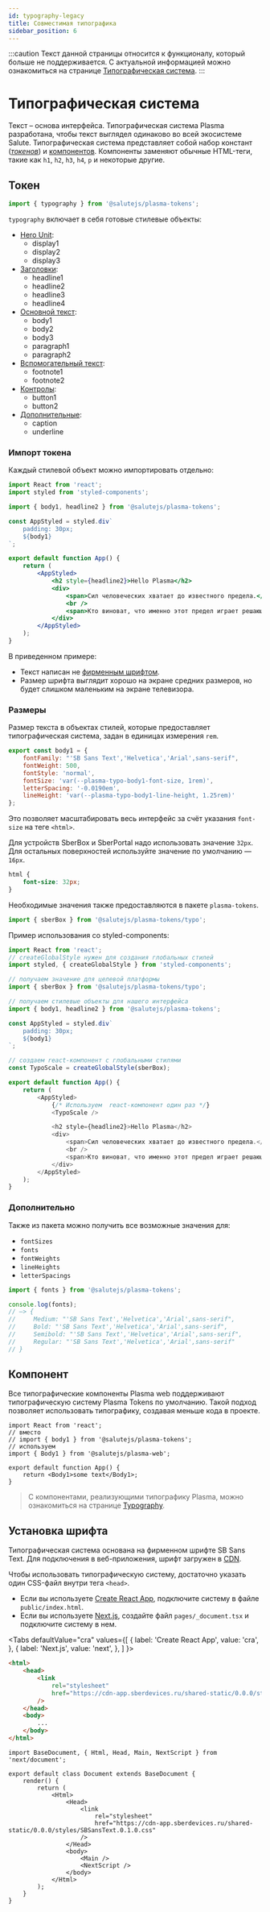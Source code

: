 ```yaml
---
id: typography-legacy
title: Совместимая типографика
sidebar_position: 6
---
```



:::caution
Текст данной страницы относится к функционалу, который больше не поддерживается. С актуальной информацией можно ознакомиться на странице [Типографическая система](../typography).
:::


# Типографическая система
Текст – основа интерфейса. Типографическая система Plasma разработана, чтобы текст выглядел одинаково во всей экосистеме Salute.
Типографическая система представляет собой набор констант ([_токенов_](../tokens)) и [компонентов](../../components/typography).
Компоненты заменяют обычные HTML-теги, такие как `h1`, `h2`, `h3`, `h4`, `p` и некоторые другие.


## Токен

```js
import { typography } from '@salutejs/plasma-tokens';
```

`typography` включает в себя готовые стилевые объекты:

- [Hero Unit](../../components/typography#hero-unit):
  - display1
  - display2
  - display3
- [Заголовки](../../components/typography#заголовки):
  - headline1
  - headline2
  - headline3
  - headline4
- [Основной текст](../../components/typography#основной-текст):
  - body1
  - body2
  - body3
  - paragraph1
  - paragraph2
- [Вспомогательный текст](../../components/typography#вспомогательный-текст):
  - footnote1
  - footnote2
- [Контролы](../../components/typography#контролы):
  - button1
  - button2
- [Дополнительные](../../components/typography#контролы):
  - caption
  - underline

### Импорт токена
Каждый стилевой объект можно импортировать отдельно:

```jsx title="App.tsx"
import React from 'react';
import styled from 'styled-components';

import { body1, headline2 } from '@salutejs/plasma-tokens';

const AppStyled = styled.div`
    padding: 30px;
    ${body1}
`;

export default function App() {
    return (
        <AppStyled>
            <h2 style={headline2}>Hello Plasma</h2>
            <div>
                <span>Сил человеческих хватает до известного предела.</span>
                <br />
                <span>Кто виноват, что именно этот предел играет решающую роль?</span>
            </div>
        </AppStyled>
    );
}
```

В приведенном примере:

- Текст написан не [фирменным шрифтом](#установка-шрифта).
- Размер шрифта выглядит хорошо на экране средних размеров, но будет слишком маленьким на экране телевизора.

### Размеры
Размер текста в объектах стилей, которые предоставляет типографическая система, задан в единицах измерения `rem`.

```js
export const body1 = {
    fontFamily: "'SB Sans Text','Helvetica','Arial',sans-serif",
    fontWeight: 500,
    fontStyle: 'normal',
    fontSize: 'var(--plasma-typo-body1-font-size, 1rem)',
    letterSpacing: '-0.0190em',
    lineHeight: 'var(--plasma-typo-body1-line-height, 1.25rem)'
};
```

Это позволяет масштабировать весь интерфейс за счёт указания `font-size` на теге `<html>`.

Для устройств SberBox и SberPortal надо использовать значение `32px`.
Для остальных поверхностей используйте значение по умолчанию — `16px`.

```css
html {
    font-size: 32px;
}
```

Необходимые значения также предоставляются в пакете `plasma-tokens`.

```js
import { sberBox } from '@salutejs/plasma-tokens/typo';
```

Пример использования со styled-components:

```js title="App.tsx"
import React from 'react';
// createGlobalStyle нужен для создания глобальных стилей
import styled, { createGlobalStyle } from 'styled-components';

// получаем значение для целевой платформы
import { sberBox } from '@salutejs/plasma-tokens/typo';

// получаем стилевые объекты для нашего интерфейса
import { body1, headline2 } from '@salutejs/plasma-tokens';

const AppStyled = styled.div`
    padding: 30px;
    ${body1}
`;

// создаем react-компонент c глобальными стилями
const TypoScale = createGlobalStyle(sberBox);

export default function App() {
    return (
        <AppStyled>
            {/* Используем  react-компонент один раз */}
            <TypoScale />

            <h2 style={headline2}>Hello Plasma</h2>
            <div>
                <span>Сил человеческих хватает до известного предела.</span>
                <br />
                <span>Кто виноват, что именно этот предел играет решающую роль?</span>
            </div>
        </AppStyled>
    );
}
```

### Дополнительно
Также из пакета можно получить все возможные значения для:

- `fontSizes`
- `fonts`
- `fontWeights`
- `lineHeights`
- `letterSpacings`

```js
import { fonts } from '@salutejs/plasma-tokens';

console.log(fonts);
// –> {
//     Medium: "'SB Sans Text','Helvetica','Arial',sans-serif",
//     Bold: "'SB Sans Text','Helvetica','Arial',sans-serif",
//     Semibold: "'SB Sans Text','Helvetica','Arial',sans-serif",
//     Regular: "'SB Sans Text','Helvetica','Arial',sans-serif"
// }
```

## Компонент
Все типографические компоненты Plasma web поддерживают типографическую систему Plasma Tokens по умолчанию.
Такой подход позволяет использовать типографику, создавая меньше кода в проекте.

```tsx title="App.tsx"
import React from 'react';
// вместо
// import { body1 } from '@salutejs/plasma-tokens';
// используем
import { Body1 } from '@salutejs/plasma-web';

export default function App() {
    return <Body1>some text</Body1>;
}
```

> С компонентами, реализующими типографику Plasma, можно ознакомиться на странице [Typography](../../components/typography).

## Установка шрифта
Типографическая система основана на фирменном шрифте SB Sans Text.
Для подключения в веб-приложения, шрифт загружен в [CDN](https://ru.wikipedia.org/wiki/Content_Delivery_Network).

Чтобы использовать типографическую систему, достаточно указать один CSS-файл внутри тега `<head>`.

+ Если вы используете [Create React App](https://create-react-app.dev), подключите систему в файле `public/index.html`.
+ Если вы используете [Next.js](https://nextjs.org/), создайте файл `pages/_document.tsx` и подключите систему в нем.

<Tabs
  defaultValue="cra"
  values={[
    { label: 'Create React App', value: 'cra', },
    { label: 'Next.js', value: 'next', },
  ]
}>
<TabItem value="cra">

```html {3-6} title="public/index.html"
<html>
    <head>
        <link
            rel="stylesheet"
            href="https://cdn-app.sberdevices.ru/shared-static/0.0.0/styles/SBSansText.0.1.0.css"
        />
    </head>
    <body>
        ...
    </body>
</html>
```
</TabItem>
<TabItem value="next">

```tsx {8-11} title="pages/_document.tsx"
import BaseDocument, { Html, Head, Main, NextScript } from 'next/document';

export default class Document extends BaseDocument {
    render() {
        return (
            <Html>
                <Head>
                    <link
                        rel="stylesheet"
                        href="https://cdn-app.sberdevices.ru/shared-static/0.0.0/styles/SBSansText.0.1.0.css"
                    />
                </Head>
                <body>
                    <Main />
                    <NextScript />
                </body>
            </Html>
        );
    }
}
```
</TabItem>
</Tabs>
